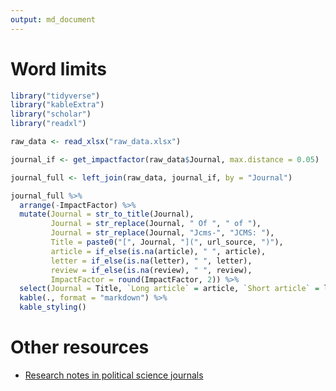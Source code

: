 ```yaml
---
output: md_document
---
```


# Word limits

```r
library("tidyverse")
library("kableExtra")
library("scholar")
library("readxl")

raw_data <- read_xlsx("raw_data.xlsx")

journal_if <- get_impactfactor(raw_data$Journal, max.distance = 0.05)

journal_full <- left_join(raw_data, journal_if, by = "Journal")

journal_full %>%
  arrange(-ImpactFactor) %>%
  mutate(Journal = str_to_title(Journal),
         Journal = str_replace(Journal, " Of ", " of "),
         Journal = str_replace(Journal, "Jcms-", "JCMS: "),
         Title = paste0("[", Journal, "](", url_source, ")"),
         article = if_else(is.na(article), " ", article),
         letter = if_else(is.na(letter), " ", letter),
         review = if_else(is.na(review), " ", review),
         ImpactFactor = round(ImpactFactor, 2)) %>%
  select(Journal = Title, `Long article` = article, `Short article` = letter, `Review` = review, `Impact factor` = ImpactFactor) %>%
  kable(., format = "markdown") %>%
  kable_styling()
```

# Other resources

- [Research notes in political science journals](https://resulumit.com/blog/polisci-research-notes/)